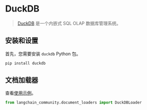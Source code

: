 # DuckDB

>[DuckDB](https://duckdb.org/) 是一个内嵌式 SQL OLAP 数据库管理系统。

## 安装和设置

首先，您需要安装 `duckdb` Python 包。

```bash
pip install duckdb
```

## 文档加载器

查看[使用示例](/docs/integrations/document_loaders/duckdb)。

```python
from langchain_community.document_loaders import DuckDBLoader
```
